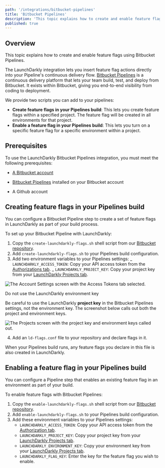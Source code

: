 ```yaml
---
path: '/integrations/bitbucket-pipelines'
title: 'Bitbucket Pipelines'
description: 'This topic explains how to create and enable feature flags using Bitbucket Pipelines, a continuous delivery platform that lets your team build, test, and deploy from Bitbucket.'
published: true
---
```


## Overview

This topic explains how to create and enable feature flags using Bitbucket Pipelines.

The LaunchDarkly integration lets you insert feature flag actions directly into your Pipeline's continuous delivery flow. [Bitbucket Pipelines](https://bitbucket.org/product/features/pipelines) is a continuous delivery platform that lets your team build, test, and deploy from Bitbucket. It exists within Bitbucket, giving you end-to-end visibility from coding to deployment.

We provide two scripts you can add to your pipelines:

- **Create feature flags in your Pipelines build**: This lets you create feature flags within a specified project. The feature flag will be created in all environments for that project.
- **Enable a feature flag in your Pipelines build**: This lets you turn on a specific feature flag for a specific environment within a project.

## Prerequisites

To use the LaunchDarkly Bitbucket Pipelines integration, you must meet the following prerequisites:

- [A Bitbucket account](https://bitbucket.org/account/signup/) 

- [Bitbucket Pipelines](https://bitbucket.org/product/features/pipelines) installed on your Bitbucket account
- A Github account

## Creating feature flags in your Pipelines build

You can configure a Bitbucket Pipeline step to create a set of feature flags in LaunchDarkly as part of your build process.

To set up your Bitbucket Pipeline with LaunchDarkly:

1. Copy the `create-launchdarkly-flags.sh` shell script from our [Bitbucket repository](https://bitbucket.org/launchdarkly/launchdarkly-pipelines/src).
2. Add `create-launchdarkly-flags.sh` to your Pipelines build configuration.
3. Add two environment variables to your Pipelines settings:
   _ `LAUNCHDARKLY_ACCESS_TOKEN`: Copy your API access token from the [Authorizations tab](https://app.launchdarkly.com/settings#/tokens).
   _ `LAUNCHDARKLY_PROJECT_KEY`: Copy your project key from your [LaunchDarkly Projects tab](https://app.launchdarkly.com/settings#/projects).

![The Account Settings screen with the Access Tokens tab selected.](../../images/settings-access-tokens.png) 


<Callout intent="alert">
  <CalloutTitle>Do not use the LaunchDarkly environment key</CalloutTitle>
  <CalloutDescription>

Be careful to use the LaunchDarkly **project key** in the Bitbucket Pipelines settings, not the environment key. The
screenshot below calls out both the project and environment keys.

  </CalloutDescription>
</Callout> 

![The Projects screen with the project key and environment keys called out.](../../images/settings-projects-keys-callout.png) 


4. Add an `ld-flags.conf` file to your repository and declare flags in it.

When your Pipelines build runs, any feature flags you declare in this file is also created in LaunchDarkly.

## Enabling a feature flag in your Pipelines build

You can configure a Pipeline step that enables an existing feature flag in an environment as part of your build.

To enable feature flags with Bitbucket Pipelines:

1. Copy the `enable-launchdarkly-flags.sh` shell script from our [Bitbucket repository](https://bitbucket.org/launchdarkly/launchdarkly-pipelines/src).
2. Add `enable-launchdarkly-flags.sh` to your Pipelines build configuration.
3. Add these environment variables to your Pipelines settings:
   - `LAUNCHDARKLY_ACCESS_TOKEN`: Copy your API access token from the [Authorization tab](https://app.launchdarkly.com/settings#/tokens).
   - `LAUNCHDARKLY_PROJECT_KEY`: Copy your project key from your [LaunchDarkly Projects tab](https://app.launchdarkly.com/settings#/projects).
   - `LAUNCHDARKLY_ENVIRONMENT_KEY`: Copy your environment key from your [LaunchDarkly Projects tab](https://app.launchdarkly.com/settings#/projects).
   - `LAUNCHDARKLY_FLAG_KEY`: Enter the key for the feature flag you wish to enable.
